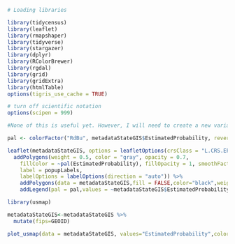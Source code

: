 
```r
# Loading libraries

library(tidycensus)
library(leaflet)
library(rmapshaper)
library(tidyverse)
library(stargazer)
library(dplyr)
library(RColorBrewer)
library(rgdal)
library(grid)
library(gridExtra)
library(htmlTable)
options(tigris_use_cache = TRUE)

# turn off scientific notation
options(scipen = 999)
```


```r

#None of this is useful yet. However, I will need to create a new variable in order to adjust this all. 

pal <- colorFactor("RdBu", metadataStateGIS$EstimatedProbability, reverse=TRUE)

leaflet(metadataStateGIS, options = leafletOptions(crsClass = "L.CRS.EPSG3857"), width="100%") %>%
  addPolygons(weight = 0.5, color = "gray", opacity = 0.7,
    fillColor = ~pal(EstimatedProbability), fillOpacity = 1, smoothFactor = 0.5,
    label = popupLabels,
    labelOptions = labelOptions(direction = "auto")) %>%
    addPolygons(data = metadataStateGIS,fill = FALSE,color="black",weight = 1) %>%
    addLegend(pal = pal,values = ~metadataStateGIS$EstimatedProbability, opacity = 1, title = "% Trump",position = "bottomright")
``` 

```r
library(usmap)

metadataStateGIS<-metadataStateGIS %>%
  mutate(fips=GEOID)

plot_usmap(data = metadataStateGIS, values="EstimatedProbability",color="white")+scale_fill_continuous(name="% who Believe that War is Effective",label= scales::comma)+theme(legend.position="right")
```

